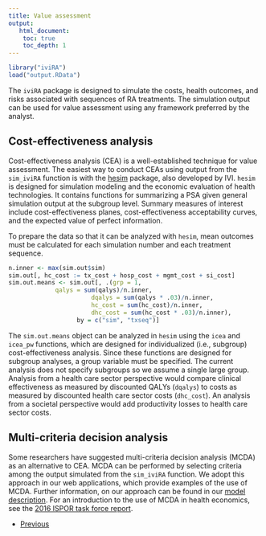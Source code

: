 ```yaml
---
title: Value assessment 
output: 
   html_document:
    toc: true
    toc_depth: 1
---
```


```r
library("iviRA")
load("output.RData")
```

The `iviRA` package is designed to simulate the costs, health outcomes, and risks associated with sequences of RA treatments. The simulation output can be used for value assessment using any framework preferred by the analyst. 

## Cost-effectiveness analysis
Cost-effectiveness analysis (CEA) is a well-established technique for value assessment. The easiest way to conduct CEAs using output from the `sim_iviRA` function is with the [hesim](https://innovationvalueinitiative.github.io/hesim/) package, also developed by IVI. `hesim` is designed for simulation modeling and the economic evaluation of health technologies. It contains functions for summarizing a PSA given general simulation output at the subgroup level. Summary measures of interest include cost-effectiveness planes, cost-effectiveness acceptability curves, and the expected value of perfect information. 

To prepare the data so that it can be analyzed with `hesim`, mean outcomes must be calculated for each simulation number and each treatment sequence.

```r
n.inner <- max(sim.out$sim)
sim.out[, hc_cost := tx_cost + hosp_cost + mgmt_cost + si_cost]
sim.out.means <- sim.out[, .(grp = 1,
             qalys = sum(qalys)/n.inner,
                       dqalys = sum(qalys * .03)/n.inner,
                       hc_cost = sum(hc_cost)/n.inner,
                       dhc_cost = sum(hc_cost * .03)/n.inner),
                   by = c("sim", "txseq")]
```

The `sim.out.means` object can be analyzed in `hesim` using the `icea` and `icea_pw` functions, which are designed for individualized (i.e., subgroup) cost-effectiveness analysis. Since these functions are designed for subgroup analyses, a group variable must be specified. The current analysis does not specify subgroups so we assume a single large group. Analysis from a health care sector perspective would compare clinical effectiveness as measured by discounted QALYs (`dqalys`) to costs as measured by discounted health care sector costs (`dhc_cost`). An analysis from a societal perspective would add productivity losses to health care sector costs.

## Multi-criteria decision analysis
Some researchers have suggested multi-criteria decision analysis (MCDA) as an alternative to CEA. MCDA can be performed by selecting criteria among the output simulated from the `sim_iviRA` function. We adopt this approach in our web applications, which provide examples of the use of MCDA. Further information, on our approach can be found in our [model description](../model-description/model-description.pdf). For an introduction to the use of MCDA in health economics, see the [2016 ISPOR task force report](http://www.sciencedirect.com/science/article/pii/S1098301515051359). 

<div>
<ul class="pager">
  <li class="previous"><a href="05-ips.html">Previous</a></li>
</ul>
</div>
